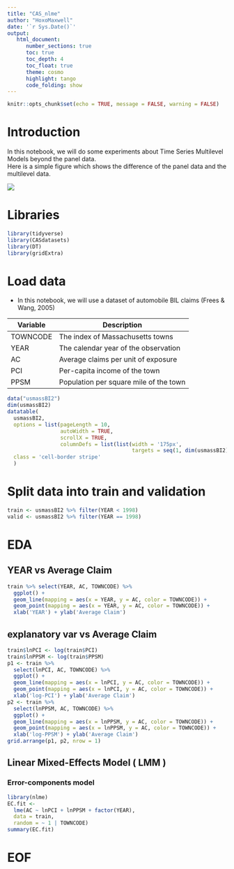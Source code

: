```yaml
---
title: "CAS_nlme"
author: "HoxoMaxwell"
date: '`r Sys.Date()`'
output: 
   html_document:
      number_sections: true
      toc: true
      toc_depth: 4
      toc_float: true
      theme: cosmo
      highlight: tango
      code_folding: show
---
```


```r
knitr::opts_chunk$set(echo = TRUE, message = FALSE, warning = FALSE)
```

# Introduction

In this notebook, we will do some experiments about Time Series Multilevel Models 
beyond the panel data.  
Here is a simple figure which shows the difference of the panel data and the 
multilevel data.  
  
![](./fig/fig1.png)

# Libraries
```r
library(tidyverse)
library(CASdatasets)
library(DT)
library(gridExtra)
```

# Load data
- In this notebook, we will use a dataset of automobile BIL claims 
(Frees & Wang, 2005)

|  Variable  |  Description  |
| ---- | ---- |
|  TOWNCODE  |  The index of Massachusetts towns  |
|  YEAR  |  The calendar year of the observation  |
|  AC  |  Average claims per unit of exposure  |
|  PCI  |  Per-capita income of the town  |
|  PPSM  |  Population per square mile of the town  |

```r
data("usmassBI2")
dim(usmassBI2)
datatable(
  usmassBI2,
  options = list(pageLength = 10, 
                 autoWidth = TRUE,
                 scrollX = TRUE,
                 columnDefs = list(list(width = '175px',
                                        targets = seq(1, dim(usmassBI2)[2])))),
  class = 'cell-border stripe'
  )
```

# Split data into train and validation
```r
train <- usmassBI2 %>% filter(YEAR < 1998)
valid <- usmassBI2 %>% filter(YEAR == 1998)
```

# EDA

## YEAR vs Average Claim
```r
train %>% select(YEAR, AC, TOWNCODE) %>% 
  ggplot() +
  geom_line(mapping = aes(x = YEAR, y = AC, color = TOWNCODE)) +
  geom_point(mapping = aes(x = YEAR, y = AC, color = TOWNCODE)) +
  xlab('YEAR') + ylab('Average Claim')
```

## explanatory var vs Average Claim
```r
train$lnPCI <- log(train$PCI)
train$lnPPSM <- log(train$PPSM)
p1 <- train %>% 
  select(lnPCI, AC, TOWNCODE) %>% 
  ggplot() +
  geom_line(mapping = aes(x = lnPCI, y = AC, color = TOWNCODE)) +
  geom_point(mapping = aes(x = lnPCI, y = AC, color = TOWNCODE)) +
  xlab('log-PCI') + ylab('Average Claim')
p2 <- train %>% 
  select(lnPPSM, AC, TOWNCODE) %>% 
  ggplot() +
  geom_line(mapping = aes(x = lnPPSM, y = AC, color = TOWNCODE)) +
  geom_point(mapping = aes(x = lnPPSM, y = AC, color = TOWNCODE)) +
  xlab('log-PPSM') + ylab('Average Claim')
grid.arrange(p1, p2, nrow = 1)
```

## Linear Mixed-Effects Model ( LMM )
### Error-components model
```r
library(nlme)
EC.fit <-
  lme(AC ~ lnPCI + lnPPSM + factor(YEAR),
  data = train,
  random = ~ 1 | TOWNCODE)
summary(EC.fit)
```


# EOF
